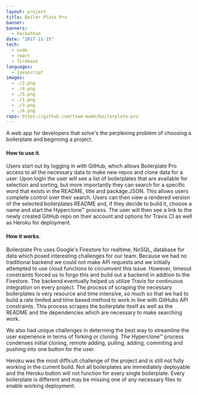 ```yaml
---
layout: project
title: Boiler Plate Pro
banner:
banners:
  - hackathon
date: "2017-11-15"
tech:
  - node
  - react
  - firebase
languages:
  - javascript
images:
  - ./2.png
  - ./4.png
  - ./5.png
  - ./1.png
  - ./3.png
  - ./6.png
repo: https://github.com/team-made/boilerplate-pro
---
```


A web app for developers that solve's the perplexing problem of choosing a boilerplate and beginning a project.

#### How to use it.

 Users start out by logging in with GitHub, which allows Boilerplate Pro access to all the necessary data to make new repos and clone data for a user.
 Upon login the user will see a list of boilerplates that are available for selection and sorting, but more importantly they can search for a specific word that exists in the README, title and package.JSON.
 This allows users complete control over their search. Users can then view a rendered version of the selected boilerplates README and, if they decide to build it, choose a name and start the Hyperclone™ process.
 The user will then see a link to the newly created GitHub repo on their account and options for Travis CI as well as Heroku for deployment.

 #### How it works.

 Boilerplate Pro uses Google's Firestore for realtime, NoSQL, database for data which posed interesting challenges for our team.
 Because we had no traditional backend we could not make API requests and we initially attempted to use cloud functions to circumvent this issue.
 However, timeout constraints forced us to forgo this and build out a backend in addtion to the Firestore.
 The backend eventually helped us utilize Travis for continuous integration on every project.
 The process of scraping the necessary boilerplates is very resource and time intensive, so much so that we had to build a rate limited and time based method to work in line with GitHubs API constraints.
 This process scrapes the boilerplate itself as well as the README and the dependencies which are necessary to make searching work.

 We also had unique challenges in determing the best way to streamline the user experience in terms of forking or cloning.
 The Hyperclone™ process condenses initial cloning, remote adding, pulling, adding, commiting and pushing into one button for the user.

 Heroku was the most difficult challenge of the project and is still not fully working in the current build.
 Not all boilerplates are immediately deployable and the Heroku button will not function for every single boilerplate.
 Every boilerplate is different and may be missing one of any necessary files to enable working deployment.
